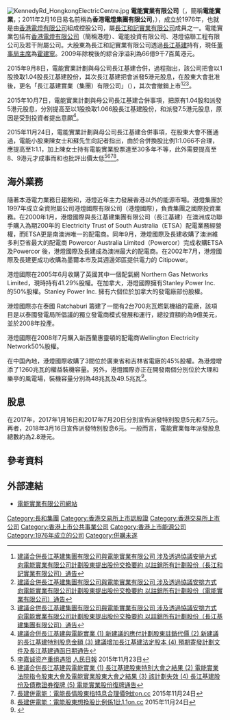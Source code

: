 {{distinguish|港燈電力投資}}
{{Infobox company
| company_name = 電能實業有限公司
| company_logo = [[File:PowerAssetsHoldings_logo.svg|250px]]
| company_type = 上市公司
| traded_as = {{sehk|6}}
| company_slogan =
| foundation = 1976年
| location = [[香港|香港]][[中環|中環]][[皇后大道|皇后大道中]]2號[[長江集團中心|長江集團中心]]20樓2005室
| key_people = [[霍建寧|霍建寧]]（主席）<br/>蔡肇中（行政總裁）<ref name=ref2016/>
| industry = 電力
| sales =
| profit = 64.17億港元（2016年度）<ref name=ref2016>[http://www.hkexnews.hk/listedco/listconews/sehk/2017/0321/LTN20170321370_C.pdf 二零一六年全年業績]</ref>
| revenue = 12.88億港元（2016年度）<ref name=ref2016/>
| equity = 1184億港元（2016年12月31日淨資產）<ref name=ref2016/>
| market_value =
| num_employees = 12人（2016年12月31日長期僱員人數）<ref name=ref2016/>
| products = 電力供應
| homepage = [http://www.powerassets.com/ powerassets.com]
}}
<!-- 注释出：[[File:HK_Electric.svg|thumb]] -->
[[File:KennedyRd_HongkongElectricCentre.jpg|thumb]]
'''電能實業有限公司'''（{{hkex|6}}，簡稱'''電能實業'''，{{lang-en|'''Power Assets Holdings Limited'''}}；2011年2月16日易名前稱為'''香港電燈集團有限公司'''，{{lang-en|'''Hongkong Electric Holdings Limited'''}}），成立於1976年，也就是由[[香港電燈有限公司|香港電燈有限公司]]組成控股公司，屬[[長江和記實業有限公司|長江和記實業有限公司]]成員之一。電能實業包括有[[香港電燈有限公司|香港電燈有限公司]]（簡稱港燈）、電能投資有限公司、港燈協聯工程有限公司及若干附屬公司。大股東為長江和記實業有限公司透過[[長江基建|長江基建]]持有，現任[[董事局主席|董事局主席]]為[[霍建寧|霍建寧]]。2009年除稅後的綜合淨溢利為66億9千7百萬港元。

2015年9月8日，電能實業計劃與母公司長江基建合併，過程指出，該公司把會以1股換取1.04股長江基建股份，其次長江基建把會派發5港元股息，在股東大會批准後，更名「長江基建實業（集團）有限公司」（{{lang-en|CK Infrastructure Assets (Holdings) Limited}}），其次會撤銷上市<ref>[http://www.hkexnews.hk/listedco/listconews/sehk/2015/0908/LTN20150908205_C.pdf 建議合併長江基建集團有限公司與電能實業有限公司 涉及透過協議安排方式 向電能實業有限公司計劃股東提出股份交換要約 以註銷所有計劃股份（長江和記實業有限公司）通告]</ref><ref>[http://www.hkexnews.hk/listedco/listconews/sehk/2015/0908/LTN20150908203_C.pdf 建議合併長江基建集團有限公司與電能實業有限公司 涉及透過協議安排方式 向電能實業有限公司計劃股東提出股份交換要約 以註銷所有計劃股份（電能實業有限公司）通告]</ref><ref>[http://www.hkexnews.hk/listedco/listconews/sehk/2015/0908/LTN20150908199_C.PDF 建議合併長江基建集團有限公司與電能實業有限公司 涉及透過協議安排方式 向電能實業有限公司計劃股東提出股份交換要約 以註銷所有計劃股份（長江基建集團有限公司）通告]</ref>。

2015年10月7日，電能實業計劃與母公司長江基建合併事項，把原有1.04股和派發5港元股息，分別提高至以1股換取1.066股長江基建股份，和派發7.5港元股息，原因是受到投資者提出意願<ref>[http://www.hkexnews.hk/listedco/listconews/sehk/2015/1007/LTN20151007679_C.pdf 建議合併長江基建與電能實業 (1) 新建議的應付計劃股東註銷代價 (2) 新建議的長江基建特別股息金額 (3) 建議增加長江基建法定股本 (4) 預期寄發計劃文件及長江基建通函日期通告]</ref>。

2015年11月24日，電能實業計劃與母公司長江基建合併事項，在股東大會不獲通過，電能小股東陳女士和蘇先生向記者指出，由於合併換股比例1:1.066不合理，應提高至1:1.1，加上陳女士持有電能實業股票達至30多年不等，此外需要提高至8、9港元才成事而{{link-en|Institutional Shareholder Services|Institutional Shareholder Services|}}和{{link-en|GlassLewis|GlassLewis|}}也批評出價太低<ref>[http://paper.people.com.cn/gjjrb/html/2015-11/23/content_1635323.htm 李嘉诚资产重组遇阻] {{Wayback|url=http://paper.people.com.cn/gjjrb/html/2015-11/23/content_1635323.htm |date=20160202130847 }}[[人民日報|人民日報]] 2015年11月23日</ref><ref>[http://www.hkexnews.hk/listedco/listconews/sehk/2015/1124/LTN20151124541_C.PDF 建議合併長江基建與電能實業 (1) 長江基建股東特別大會之結果 (2) 電能實業法院指令股東大會及電能實業股東大會之結果 (3) 該計劃失效 (4) 長江基建股份及債務證券復牌 (5) 電能實業股份復牌通告]</ref><ref>[http://hk.on.cc/hk/bkn/cnt/finance/20151124/bkn-20151124131456421-1124_00842_001.html?eventsection=hk_finance&eventid=4028828d4ff98329015045805b3e2cec 長建併電能：電能長情股東指特息合理價9蚊][[on.cc|on.cc]] 2015年11月24日</ref><ref>[http://hk.on.cc/hk/bkn/cnt/finance/20151124/bkn-20151124131318654-1124_00842_001.html?eventsection=hk_finance&eventid=4028828d4ff98329015045805b3e2cec 長建併電能：電能股東想換股比例係1比1.1][[on.cc|on.cc]] 2015年11月24日</ref>。

==海外業務==
隨著本港電力業務日趨飽和，港燈近年主力發展香港以外的能源市場。港燈集團於1997年成立全資附屬公司港燈國際有限公司（港燈國際），負責集團之國際投資業務。在2000年1月，港燈國際與長江基建集團有限公司（長江基建）在澳洲成功聯手購入為期200年的 Electricity Trust of South Australia（ETSA）配電業務經營權，而ETSA更是南澳洲唯一的配電商。同年9月，港燈國際及長建收購了澳洲維多利亞省最大的配電商 Powercor Australia Limited（Powercor）完成收購ETSA及Powercor 後，港燈國際及長建成為澳洲最大的配電商。在2002年7月，港燈國際及長建更成功收購為墨爾本市及其週邊郊區提供電力的 Citipower。

港燈國際在2005年6月收購了英國其中一個配氣網 Northern Gas Networks Limited，現時持有41.29%股權。在加拿大，港燈國際擁有Stanley Power Inc. 的50%股權。Stanley Power Inc. 擁有六個位於加拿大的發電廠部份股權。 

港燈國際亦在泰國 Ratchaburi 籌建了一間有2台700兆瓦燃氣機組的電廠，該項目是以泰國發電局所倡議的獨立發電商模式發展和運行，總投資額約為9億美元，並於2008年投產。 

港燈國際在2008年7月購入新西蘭惠靈頓的配電商Wellington Electricity Network50%股權。 

在中国內地，港燈國際收購了3間位於廣東省和吉林省電廠的45%股權。為港燈增添了1260兆瓦的權益裝機容量。另外，港燈國際亦正在開發兩個分別位於大理和樂亭的風電場，裝機容量分別為48兆瓦及49.5兆瓦<ref>{{cite web|url=http://www.heh.com/hehWeb/MediaCentre/PressRelease/Year2009/05022009_zh.htm|title=長江基建及港燈達成中國電廠交易協議|last=  |first=  |coauthors=|date=2009-02-05|publisher=電能實業有限公司網站|accessdate=2011-02-17}}</ref>。

== 股息 ==
在2017年，2017年1月16日和2017年7月20日分別宣佈派發特別股息5元和7.5元。再者，2018年3月16日宣佈派發特別股息6元。一般而言，電能實業每年派發股息總數約為2.8港元。

==參考資料==
{{Reflist}}

==外部連結==
*[https://web.archive.org/web/20110219121657/http://www.powerassets.com/pahWeb/Index_zh.aspx 電能實業有限公司網站]

{{Hang Seng Index Constituent Stocks}}
{{長江集團}}

[[Category:長和集團|Category:長和集團]]
[[Category:香港交易所上市認股證|Category:香港交易所上市認股證]]
[[Category:香港交易所上市公司|Category:香港交易所上市公司]]
[[Category:香港上市公共事業公司|Category:香港上市公共事業公司]]
[[Category:香港上市能源公司|Category:香港上市能源公司]]
[[Category:1976年成立的公司|Category:1976年成立的公司]]
[[Category:併購未遂|Category:併購未遂]]